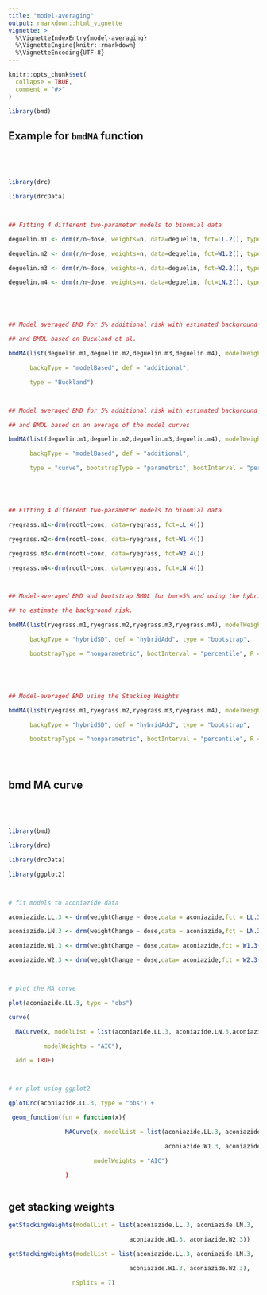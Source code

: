 ```yaml
---
title: "model-averaging"
output: rmarkdown::html_vignette
vignette: >
  %\VignetteIndexEntry{model-averaging}
  %\VignetteEngine{knitr::rmarkdown}
  %\VignetteEncoding{UTF-8}
---
```


```r
knitr::opts_chunk$set(
  collapse = TRUE,
  comment = "#>"
)
```

```r
library(bmd)
```


## Example for `bmdMA` function

```r




library(drc)

library(drcData)



## Fitting 4 different two-parameter models to binomial data

deguelin.m1 <- drm(r/n~dose, weights=n, data=deguelin, fct=LL.2(), type="binomial")

deguelin.m2 <- drm(r/n~dose, weights=n, data=deguelin, fct=W1.2(), type="binomial")

deguelin.m3 <- drm(r/n~dose, weights=n, data=deguelin, fct=W2.2(), type="binomial")

deguelin.m4 <- drm(r/n~dose, weights=n, data=deguelin, fct=LN.2(), type="binomial")





## Model averaged BMD for 5% additional risk with estimated background risk 

## and BMDL based on Buckland et al.

bmdMA(list(deguelin.m1,deguelin.m2,deguelin.m3,deguelin.m4), modelWeights="AIC", 0.05, 

      backgType = "modelBased", def = "additional",

      type = "Buckland")



## Model averaged BMD for 5% additional risk with estimated background risk

## and BMDL based on an average of the model curves

bmdMA(list(deguelin.m1,deguelin.m2,deguelin.m3,deguelin.m4), modelWeights="AIC", 0.05, 

      backgType = "modelBased", def = "additional",

      type = "curve", bootstrapType = "parametric", bootInterval = "percentile", R=50)





## Fitting 4 different two-parameter models to binomial data

ryegrass.m1<-drm(rootl~conc, data=ryegrass, fct=LL.4())

ryegrass.m2<-drm(rootl~conc, data=ryegrass, fct=W1.4())

ryegrass.m3<-drm(rootl~conc, data=ryegrass, fct=W2.4())

ryegrass.m4<-drm(rootl~conc, data=ryegrass, fct=LN.4())



## Model-averaged BMD and bootstrap BMDL for bmr=5% and using the hybrid approach

## to estimate the background risk.  

bmdMA(list(ryegrass.m1,ryegrass.m2,ryegrass.m3,ryegrass.m4), modelWeights="AIC", bmr=0.05, 

      backgType = "hybridSD", def = "hybridAdd", type = "bootstrap",

      bootstrapType = "nonparametric", bootInterval = "percentile", R = 50)





## Model-averaged BMD using the Stacking Weights

bmdMA(list(ryegrass.m1,ryegrass.m2,ryegrass.m3,ryegrass.m4), modelWeights="Stack", bmr=0.05, 

      backgType = "hybridSD", def = "hybridAdd", type = "bootstrap",

      bootstrapType = "nonparametric", bootInterval = "percentile", R = 50)





```

## bmd MA curve

```r




library(bmd)

library(drc)

library(drcData)

library(ggplot2)



# fit models to aconiazide data

aconiazide.LL.3 <- drm(weightChange ~ dose,data = aconiazide,fct = LL.3())

aconiazide.LN.3 <- drm(weightChange ~ dose,data = aconiazide,fct = LN.3())

aconiazide.W1.3 <- drm(weightChange ~ dose,data= aconiazide,fct = W1.3())

aconiazide.W2.3 <- drm(weightChange ~ dose,data= aconiazide,fct = W2.3())



# plot the MA curve

plot(aconiazide.LL.3, type = "obs")

curve(

  MACurve(x, modelList = list(aconiazide.LL.3, aconiazide.LN.3,aconiazide.W1.3, aconiazide.W2.3),

          modelWeights = "AIC"),

  add = TRUE)



# or plot using ggplot2

qplotDrc(aconiazide.LL.3, type = "obs") +

 geom_function(fun = function(x){ 

                MACurve(x, modelList = list(aconiazide.LL.3, aconiazide.LN.3,

                                            aconiazide.W1.3, aconiazide.W2.3), 

                        modelWeights = "AIC")

                )



```

## get stacking weights

```r
getStackingWeights(modelList = list(aconiazide.LL.3, aconiazide.LN.3,

                                  aconiazide.W1.3, aconiazide.W2.3))

getStackingWeights(modelList = list(aconiazide.LL.3, aconiazide.LN.3,

                                  aconiazide.W1.3, aconiazide.W2.3),

                  nSplits = 7)
           


```       